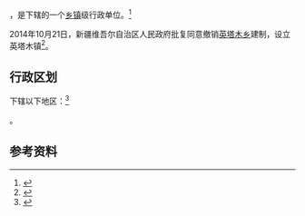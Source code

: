 {{中国乡级行政区|65/40/21/207/000}}

'''{{PAGENAMEBASE}}'''，是{{PRC admin/fullname|65/40/21/207/000|3}}下辖的一个[[乡镇|乡镇]]级行政单位。<ref>{{PRC admin/ref sgc|{{PRC admin/parent|65/40/21/207/000}}}}</ref>

2014年10月21日，新疆维吾尔自治区人民政府批复同意撤销[[英塔木乡|英塔木乡]]建制，设立英塔木镇<ref>{{Cite web |url=http://www.xjmca.gov.cn/xzqhtzgg/27189.jhtml |title=新疆维吾尔自治区人民政府关于同意伊宁县英塔木乡撤乡设镇的批复（新政函〔2014〕187号） |access-date=2017-09-20 |archive-url=https://web.archive.org/web/20170921095043/http://www.xjmca.gov.cn/xzqhtzgg/27189.jhtml |archive-date=2017-09-21 |dead-url=yes }}</ref>。

== 行政区划 ==

{{PAGENAMEBASE}}下辖以下地区：<ref>{{PRC admin/ref sgc|65/40/21/207/000}}</ref>

{{PRC admin/children|65/40/21/207/000}}。

== 参考资料 ==

{{reflist}}

{{行政区划小作品}}
{{PRC admin/navcat|65/40/21/207/000}}